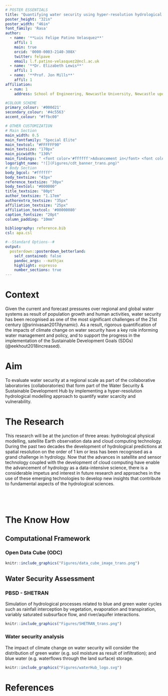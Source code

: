 ```yaml
---
# POSTER ESSENTIALS
title: "Quantifying water security using hyper-resolution hydrological modelling on top of an Open Data Cube (ODC)"
poster_height: "32in"
poster_width: "46in"
font_family: 'Rasa'
author:
  - name: '**Luis Felipe Patino Velasquez**'
    affil: 1
    main: true
    orcid: '0000-0003-2140-308X'
    twitter: felpave
    email: l.f.patino-velasquez2@ncl.ac.uk
  - name: '**Dr. Elizabeth Lewis**'
    affil: 1
  - name: '**Prof. Jon Mills**'
    affil: 1
affiliation:
  - num: 1
    address: School of Engineering, Newcastle University, Newcastle upon Tyne, UK

#COLOUR SCHEME
primary_colour: '#000d21'
secondary_colour: '#4c5563'
accent_colour: "#ffbc00"

# OTHER CUSTOMIZATION
# Main Section
main_width: 0.5
main_fontfamily: "Special Elite"
main_textcol: "#FFFFFF90"
main_textsize: "170px"
main_picwidth: "130%"
main_findings: " <font color='#ffffff'>Advancement in</font> <font color='#ffbc00'>hydrological sciences as a data-intensive science</font> <font color='#ffffff'>needs to explore effective approaches for the use and analysis of the petabytes of existing </font><font color='#ffbc00'>Earth Observation data</font>  <br><br>"
logoright_name: "![](Figures/cdt_banner_trans.png)"
# Body Section
body_bgcol: "#ffffff"
body_textsize: "43px"
reference_textsize: "30px"
body_textcol: "#000000"
title_textsize: "80pt"
author_textsize: "1.17em"
authorextra_textsize: "35px"
affiliation_textsize: "25px"
affiliation_textcol: '#00000080'
caption_fontsize: "20pt"
column_padding: "10mm"

bibliography: reference.bib
csl: apa.csl 

#--Standard Options--#
output: 
  posterdown::posterdown_betterland:
    self_contained: false
    pandoc_args: --mathjax
    highlight: espresso
    number_sections: true
---
```


# Context
Given the current and forecast pressures over regional and global water systems as result of population growth and human activities, water security has been recognised as one of the most significant challenges of the 21st century (@srinivasan2017dynamic). As a result, rigorous quantification of the impacts of climate change on water security have a key role informing water management and policy, and to support the progress in the implementation of the Sustainable Development Goals (SDGs) (@eekhout2018increased). 


# Aim

To evaluate water security at a regional scale as part of the collaborative laboratories (collaboratories) that form part of the Water Security & Sustainable Development Hub by implementing a hyper-resolution hydrological modelling approach to quantify water scarcity and vulnerability.

# The Research

This research will be at the junction of three areas: hydrological physical
modelling, satellite Earth observation data and cloud computing technology. During the past
two decades the development of hydrological predictions at spatial resolution on the order of 1
km or less has been recognised as a grand challenge in hydrology. Now that the advances in
satellite and sensor technology coupled with the development of cloud computing have enable
the advancement of hydrology as a data-intensive science, there is a considerable impetus and
interest in future research and approaches in the use of these emerging technologies to develop
new insights that contribute to fundamental aspects of the hydrological sciences.
<br><br><br><br>

# The Know How

## Computational Framework

### Open Data Cube (ODC){-}

```r
knitr::include_graphics("Figures/data_cube_image_trans.png")
```


## Water Security Assessment

### PBSD - SHETRAN{-}
Simulation of hydrological processes related to blue and green
water cycles such as rainfall interception by vegetation, evaporation and transpiration, variably
saturated subsurface flow, and river/aquifer interactions.
```r
knitr::include_graphics("Figures/SHETRAN_trans.png")
```

### Water security analysis{-}
The impact of climate change on water security will consider the distribution of green water (e.g. soil moisture as result of infiltration); and blue water (e.g. waterflows through the land surface) storage. <br>
```r
knitr::include_graphics("Figures/waterHub_logo.svg")
```

# References